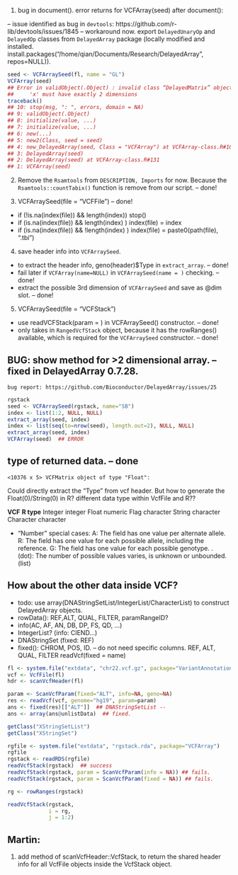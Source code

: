 1. bug in document(). error returns for VCFArray(seed) after document(): 

-- issue identified as bug in `devtools`: https://github.com/r-lib/devtools/issues/1845
-- workaround now. export `DelayedUnaryOp` and `DelayedOp` classes from `DelayedArray` package (locally modified and installed. install.packages("/home/qian/Documents/Research/DelayedArray", repos=NULL)).

```r
seed <- VCFArraySeed(fl, name = "GL")
VCFArray(seed)
## Error in validObject(.Object) : invalid class “DelayedMatrix” object: 
##     'x' must have exactly 2 dimensions
traceback()
## 10: stop(msg, ": ", errors, domain = NA)
## 9: validObject(.Object)
## 8: initialize(value, ...)
## 7: initialize(value, ...)
## 6: new(...)
## 5: new2(Class, seed = seed)
## 4: new_DelayedArray(seed, Class = "VCFArray") at VCFArray-class.R#104
## 3: DelayedArray(seed)
## 2: DelayedArray(seed) at VCFArray-class.R#131
## 1: VCFArray(seed)
```

2. Remove the `Rsamtools` from `DESCRIPTION, Imports` for now. Because the `Rsamtools::countTabix()` function is remove from our script.   -- done!

3. VCFArraySeed(file = "VCFFile")  -- done!
- if (!is.na(index(file)) && length(index)) stop()
- if (is.na(index(file)) && length(index) ) index(file) = index
- if (is.na(index(file)) && !length(index) ) index(file) = paste0(path(file), ".tbi")

4. save header info into `VCFArraySeed`. 
- to extract the header info, geno(header)$Type in `extract_array`.  -- done!
- fail later if `VCFArray(name=NULL)` in `VCFArraySeed(name = )` checking.   -- done!
- extract the possible 3rd dimension of `VCFArraySeed` and save as @dim slot. -- done!
  
5. VCFArraySeed(file = "VCFStack")
- use readVCFStack(param = ) in VCFArraySeed() constructor.   -- done!
- only takes in `RangedVcfStack` object, because it has the rowRanges() available, which is required for the `VCFArraySeed` constructor. -- done!

## **BUG**: show method for >2 dimensional array.  -- fixed in DelayedArray 0.7.28. 
  
	bug report: https://github.com/Bioconductor/DelayedArray/issues/25   
```r
rgstack
seed <- VCFArraySeed(rgstack, name="SB")
index <- list(1:2, NULL, NULL)
extract_array(seed, index)
index <- list(seq(to=nrow(seed), length.out=2), NULL, NULL)
extract_array(seed, index)
VCFArray(seed)  ## ERROR
```

## type of returned data.    -- done
```
<10376 x 5> VCFMatrix object of type "Float":
```
Could directly extract the "Type" from vcf header. But how to generate the Float(0)/String(0) in R?
different data type within VcfFile and R?? 

**VCF**    **R type**
Integer    integer
Float      numeric
Flag       character
String     character
Character  character

- "Number" special cases: 
A: The field has one value per alternate allele. 
R: The field has one value for each possible allele, including the reference.
G: The field has one value for each possible genotype. 
. (dot): The number of possible values varies, is unknown or unbounded. (list)


## How about the other data inside VCF? 
- todo: use array(DNAStringSetList/IntegerList/CharacterList) to construct DelayedArray objects. 
- rowData(): REF,ALT, QUAL, FILTER, paramRangeID?
- info(AC, AF, AN, DB, DP, FS, QD, ...)   
- IntegerList? (info: CIEND...)
- DNAStringSet (fixed: REF)
- fixed(): 
  CHROM, POS, ID. -- do not need specific columns. 
  REF, ALT, QUAL, FILTER  readVcf(fixed = name)

```r
fl <- system.file("extdata", "chr22.vcf.gz", package="VariantAnnotation")
vcf <- VcfFile(fl)
hdr <- scanVcfHeader(fl)

param <- ScanVcfParam(fixed="ALT", info=NA, geno=NA)
res <- readVcf(vcf, genome="hg19", param=param)
ans <- fixed(res)[["ALT"]]  ## DNAStringSetList -- 
ans <- array(ans@unlistData)  ## fixed. 

getClass("XStringSetList")
getClass("XStringSet")

rgfile <- system.file("extdata", "rgstack.rda", package="VCFArray")
rgfile
rgstack <- readRDS(rgfile)
readVcfStack(rgstack)  ## success
readVcfStack(rgstack, param = ScanVcfParam(info = NA)) ## fails.
readVcfStack(rgstack, param = ScanVcfParam(fixed = NA)) ## fails.

rg <- rowRanges(rgstack)

readVcfStack(rgstack,
             i = rg,
             j = 1:2)
```

## Martin: 

1. add method of scanVcfHeader::VcfStack, to return the shared header info for all VcfFile objects inside the VcfStack object. 



